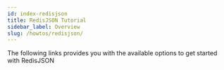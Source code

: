 ```yaml
---
id: index-redisjson
title: RedisJSON Tutorial
sidebar_label: Overview 
slug: /howtos/redisjson/
---
```





The following links provides you with the available options to get started with RedisJSON

<div class="row">

 <div class="col">
     <RedisCard 
        title="Getting Started with RedisJSON" 
        imgPath="redisinsight.png"
        description="Getting Started with RedisJSON" 
        preview="redisinsight.png"
        page="/howtos/redisjson/getting-started"
        />
</div>

  <div class="col">
    <RedisCard
        title="Import Nested JSON data using Redis & Python"
        description="How to store and retrieve Nested JSON document in Redis"
        page="/howtos/redisjson/storing-complex-json-document"
        />
   </div>


  <div class="col">
    <RedisCard
        title="RedisJSON and Python"
        description="How to import JSON document in Redis using Python"
        page="/howtos/redisjson/storing-json-document"
        />
 </div>
</div>

<div class="row">

 <div class="col">
    <RedisCard 
        title="RedisJSON and NodeJS" 
        description="How to store and retrieve JSON document in Redis using NodeJS" 
        page="/howtos/redisjson/using-nodejs"
        />
 </div>

  <div class="col">
    <RedisCard
        title="How to index JSON documents using RedisJSON & RediSearch"
        description="How to index JSON document using RedisJSON & RediSearch"
        page="/howtos/redisjson/jsonind-document"
        />
  </div>



 <div class="col">
    <RedisCard
        title="RedisJSON Cheatsheet"
        description="RedisJSON Cheatsheet"
        page="/howtos/redisjson/redisjson-cheatsheet"
        />
 </div>


</div>




